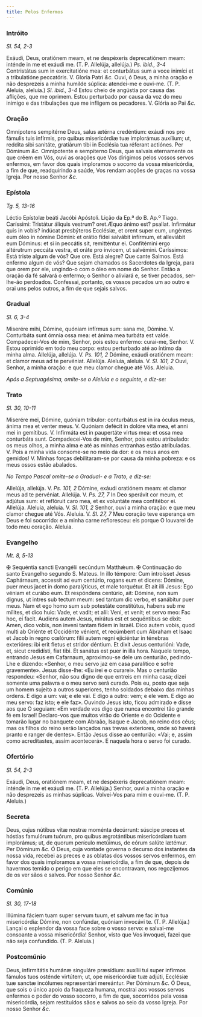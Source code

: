 ```yaml
---
title: Pelos Enfermos
---
```


### Intróito

_Sl. 54, 2-3_

<div class="grid grid-cols-2 gap-5">
  <span class="text-justify">
    Exáudi, Deus, oratiónem meam, et ne despéxeris deprecatiónem meam: inténde
    in me et exáudi me. (T. P. Allelúja, allelúja.) <em>Ps. ibid., 3-4</em>
    Contristátus sum in exercitatióne mea: et conturbátus sum a voce inimíci et a
    tribulatióne peccatóris. V. Gloria Patri <em>&c.</em>
  </span>
  <span class="text-justify">
    Ouvi, ó Deus, a minha oração e não desprezeis a minha humilde súplica:
    atendei-me e ouvi-me. (T. P. Aleluia, aleluia.) <em>Sl. ibid., 3-4</em>
    Estou cheio de angústia por causa das aflições, que me oprimem. Estou perturbado
    por causa da voz do meu inimigo e das tribulações que me infligem os pecadores.
    V. Glória ao Pai <em>&c.</em>
  </span>
</div>

### Oração

<div class="grid grid-cols-2 gap-5">
  <span class="text-justify">
    Omnípotens sempitérne Deus, salus ætérna credéntium: exáudi nos pro fámulis
    tuis infírmis, pro quibus misericórdiæ tuæ implorámus auxílium; ut, reddíta
    sibi sanitáte, gratiárum tibi in Ecclésia tua réferant actiónes. Per Dóminum
    <em>&c.</em>
  </span>
  <span class="text-justify">
    Omnipotente e sempiterno Deus, que salvais eternamente os que crêem em Vós,
    ouvi as orações que Vos dirigimos pelos vossos servos enfermos, em favor dos
    quais imploramos o socorro da vossa misericórdia, a fim de que, readquirindo
    a saúde, Vos rendam acções de graças na vossa Igreja. Por nosso Senhor
    <em>&c.</em>
  </span>
</div>

### Epístola

_Tg. 5, 13-16_

<div class="grid grid-cols-2 gap-5">
  <span class="text-justify">Léctio Epístolæ beáti Jacóbi Apóstoli.</span>
  <span class="text-justify">Lição da Ep.ª do B. Ap.º Tiago.</span>
  <span class="text-justify">
    Caríssimi: Tristátur áliquis vestrum? oret.Æquo ánimo est? psallat.
    Infirmátur quis in vobis? indúcat presbýteros Ecclésiæ, et orent super eum,
    ungéntes eum óleo in nómine Dómini: et orátio fídei salvábit infírmum, et
    alleviábit eum Dóminus: et si in peccátis sit, remitténtur ei. Confitémini
    ergo altérutrum peccáta vestra, et oráte pro ínvicem, ut salvémini.
  </span>
  <span class="text-justify">
    Caríssimos: Está triste algum de vós? Que ore. Está alegre? Que cante
    Salmos. Está enfermo algum de vós? Que sejam chamados os Sacerdotes da
    Igreja, para que orem por ele, ungindo-o com o óleo em nome do Senhor. Então
    a oração da fé salvará o enfermo; o Senhor o aliviará e, se tiver pecados,
    ser-lhe-ão perdoados. Confessai, portanto, os vossos pecados um ao outro e
    orai uns pelos outros, a fim de que sejais salvos.
  </span>
</div>

### Gradual

_Sl. 6, 3-4_

<div class="grid grid-cols-2 gap-5">
  <span class="text-justify">
    Miserére mihi, Dómine, quóniam infírmus sum: sana me, Dómine. V. Conturbáta
    sunt ómnia ossa mea: et ánima mea turbáta est valde.
  </span>
  <span class="text-justify">
    Compadecei-Vos de mim, Senhor, pois estou enfermo: curai-me, Senhor. V.
    Estou oprimido em todo meu corpo: estou perturbado até ao íntimo da minha
    alma.
  </span>
  <span class="text-justify">
    Allelúja, allelúja. V. <em>Ps. 101, 2</em> Dómine, exáudi oratiónem meam: et
    clamor meus ad te pervéniat. Allelúja.
  </span>
  <span class="text-justify">
    Aleluia, aleluia. V. <em>Sl. 101, 2</em> Ouvi, Senhor, a minha oração: e que
    meu clamor chegue até Vós. Aleluia.
  </span>
</div>

<em>Após a Septuagésima, omite-se o Aleluia e o seguinte, e diz-se:</em>

### Trato

_Sl. 30, 10-11_

<div class="grid grid-cols-2 gap-5">
  <span class="text-justify">
    Miserére mei, Dómine, quóniam tríbulor: conturbátus est in ira óculus meus,
    ánima mea et venter meus. V. Quóniam defécit in dolóre vita mea, et anni mei
    in gemítibus. V. Infirmáta est in paupertáte virtus mea: et ossa mea
    conturbáta sunt.
  </span>
  <span class="text-justify">
    Compadecei-Vos de mim, Senhor, pois estou atribulado: os meus olhos, a minha
    alma e até as minhas entranhas estão atribuladas. V. Pois a minha vida
    consome-se no meio da dor: e os meus anos em gemidos! V. Minhas forças
    debilitaram-se por causa da minha pobreza: e os meus ossos estão abalados.
  </span>
</div>

<em>No Tempo Pascal omite-se o Gradual- e a Trato, e diz-se:</em>

<div class="grid grid-cols-2 gap-5">
  <span class="text-justify">
    Allelúja, allelúja. V. <em>Ps. 101, 2</em> Dómine, exáudi oratiónem meam: et
    clamor meus ad te pervéniat. Allelúja. V. <em>Ps. 27, 7</em> In Deo sperávit
    cor meum, et adjútus sum: et reflóruit caro mea, et ex voluntáte mea
    confitébor ei. Allelúja.
  </span>
  <span class="text-justify">
    Aleluia, aleluia. V. <em>Sl. 101, 2</em> Senhor, ouvi a minha oração: e que
    meu clamor chegue até Vós. Aleluia. V. <em>Sl. 27, 7</em> Meu coração teve
    esperança em Deus e foi socorrido: e a minha carne refloresceu: eis porque O
    louvarei de todo meu coração. Aleluia.
  </span>
</div>

### Evangelho

_Mt. 8, 5-13_

<div class="grid grid-cols-2 gap-5">
  <span class="text-justify">
    <span class="text-red-500">&#10016;</span> Sequéntia sancti Evangélii
    secúndum Matthǽum.
  </span>
  <span class="text-justify">
    <span class="text-red-500">&#10016;</span> Continuação do santo Evangelho
    segundo S. Mateus.
  </span>
  <span class="text-justify">
    In illo témpore: Cum introísset Jesus Caphárnaum, accessit ad eum centúrio,
    rogans eum et dicens: Dómine, puer meus jacet in domo paralýticus, et male
    torquétur. Et ait illi Jesus: Ego véniam et curábo eum. Et respóndens
    centúrio, ait: Dómine, non sum dignus, ut intres sub tectum meum: sed tantum
    dic verbo, et sanábitur puer meus. Nam et ego homo sum sub potestáte
    constitútus, habens sub me mílites, et dico huic: Vade, et vadit; et alii:
    Veni, et venit; et servo meo: Fac hoc, ei facit. Audiens autem Jesus,
    mirátus est et sequéntibus se dixit: Amen, dico vobis, non inveni tantam
    fidem in Israël. Dico autem vobis, quod multi ab Oriénte et Occidénte
    vénient, et recúmbent cum Abraham et Isaac et Jacob in regno cœlórum: filii
    autem regni ejiciéntur in ténebras exterióres: ibi erit fletus et stridor
    déntium. Et dixit Jesus centurióni: Vade, et, sicut credidísti, fiat tibi.
    Et sanátus est puer in illa hora.
  </span>
  <span class="text-justify">
    Naquele tempo, entrando Jesus em Cafarnaum, aproximou-se dele um centurião,
    pedindo-Lhe e dizendo: «Senhor, o meu servo jaz em casa paralítico e sofre
    gravemente». Jesus disse-lhe: «Eu irei e o curarei». Mas o centurião
    respondeu: «Senhor, não sou digno de que entreis em minha casa; dizei
    somente uma palavra e o meu servo será curado. Pois eu, posto que seja um
    homem sujeito a outros superiores, tenho soldados debaixo das minhas ordens.
    E digo a um: vai; e ele vai. E digo a outro: vem; e ele vem. E digo ao meu
    servo: faz isto; e ele faz». Ouvindo Jesus isto, ficou admirado e disse aos
    que O seguiam: «Em verdade vos digo que nunca encontrei tão grande fé em
    Israel! Declaro-vos que muitos virão do Oriente e do Ocidente e tomarão
    lugar no banquete com Abraão, Isaque e Jacob, no reino dos céus; mas os
    filhos do reino serão lançados nas trevas exteriores, onde só haverá pranto
    e ranger de dentes». Então Jesus disse ao centurião: «Vai; e, assim como
    acreditastes, assim acontecerá». E naquela hora o servo foi curado.
  </span>
</div>

### Ofertório

_Sl. 54, 2-3_

<div class="grid grid-cols-2 gap-5">
  <span class="text-justify">
    Exáudi, Deus, oratiónem meam, et ne despéxeris deprecatiónem meam: inténde
    in me et exáudi me. (T. P. Allelúja.)
  </span>
  <span class="text-justify">
    Senhor, ouvi a minha oração e não desprezeis as minhas súplicas. Volvei-Vos
    para mim e ouvi-me. (T. P. Aleluia.)
  </span>
</div>

### Secreta

<div class="grid grid-cols-2 gap-5">
  <span class="text-justify">
    Deus, cujus nútibus vitæ nostræ moménta decúrrunt: súscipe preces et hóstias
    famulórum tuórum, pro quibus ægrotántibus misericórdiam tuam implorámus; ut,
    de quorum perículo metúimus, de eórum salúte lætémur. Per Dóminum
    <em>&c.</em>
  </span>
  <span class="text-justify">
    Ó Deus, cuja vontade governa o decurso dos instantes da nossa vida, recebei
    as preces e as oblatas dos vossos servos enfermos, em favor dos quais
    imploramos a vossa misericórdia, a fim de que, depois de havermos temido o
    perigo em que eles se encontravam, nos regozijemos de os ver sãos e salvos.
    Por nosso Senhor <em>&c.</em>
  </span>
</div>

### Comúnio

_Sl. 30, 17-18_

<div class="grid grid-cols-2 gap-5">
  <span class="text-justify">
    Illúmina fáciem tuam super servum tuum, et salvum me fac in tua
    misericórdia: Dómine, non confúndar, quóniam invocávi te. (T. P. Allelúja.)
  </span>
  <span class="text-justify">
    Lançai o esplendor da vossa face sobre o vosso servo: e salvai-me consoante
    a vossa misericórdia! Senhor, visto que Vos invoquei, fazei que não seja
    confundido. (T. P. Aleluia.)
  </span>
</div>

### Postcomúnio

<div class="grid grid-cols-2 gap-5">
  <span class="text-justify">
    Deus, infirmitátis humánæ singuláre præsídium: auxílii tui super infírmos
    fámulos tuos osténde virtútem; ut, ope misericórdiæ tuæ adjúti, Ecclésiæ tuæ
    sanctæ incólumes repræsentári mereántur. Per Dóminum <em>&c.</em>
  </span>
  <span class="text-justify">
    Ó Deus, que sois o único apoio da fraqueza humana, mostrai aos vossos servos
    enfermos o poder do vosso socorro, a fim de que, socorridos pela vossa
    misericórdia, sejam restituídos sãos e salvos ao seio da vosso Igreja. Por
    nosso Senhor <em>&c.</em>
  </span>
</div>
